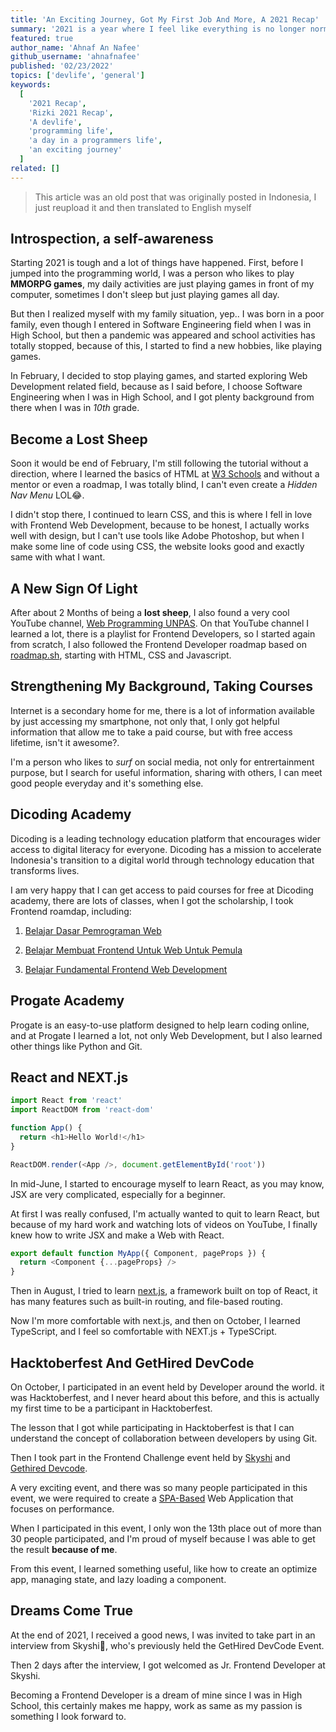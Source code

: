 ```yaml
---
title: 'An Exciting Journey, Got My First Job And More, A 2021 Recap'
summary: '2021 is a year where I feel like everything is no longer normal, but everything in my perspective is just fast.'
featured: true
author_name: 'Ahnaf An Nafee'
github_username: 'ahnafnafee'
published: '02/23/2022'
topics: ['devlife', 'general']
keywords:
  [
    '2021 Recap',
    'Rizki 2021 Recap',
    'A devlife',
    'programming life',
    'a day in a programmers life',
    'an exciting journey'
  ]
related: []
---
```


> This article was an old post that was originally posted in Indonesia, I just reupload it and then translated to English myself

## Introspection, a self-awareness

Starting 2021 is tough and a lot of things have happened.
First, before I jumped into the programming world, I was a person who likes to play **MMORPG games**, my daily activities are just playing games in front of my computer, sometimes I don't sleep but just playing games all day.

But then I realized myself with my family situation, yep.. I was born in a poor family, even though I entered in Software Engineering field when I was in High School, but then a pandemic was appeared and school activities has totally stopped, because of this, I started to find a new hobbies, like playing games.

In February, I decided to stop playing games, and started exploring Web Development related field, because as I said before, I choose Software Engineering when I was in High School, and I got plenty background from there when I was in _10th_ grade.

## Become a Lost Sheep

Soon it would be end of February, I'm still following the tutorial without a direction, where I learned the basics of HTML at [W3 Schools](https://w3schools.com/) and without a mentor or even a roadmap, I was totally blind, I can't even create a _Hidden Nav Menu_ LOL😂.

I didn't stop there, I continued to learn CSS, and this is where I fell in love with Frontend Web Development, because to be honest, I actually works well with design, but I can't use tools like Adobe Photoshop, but when I make some line of code using CSS, the website looks good and exactly same with what I want.

## A New Sign Of Light

After about 2 Months of being a **lost sheep**, I also found a very cool YouTube channel, [Web Programming UNPAS](https://youtube.com/c/WebProgrammingUNPAS). On that YouTube channel I learned a lot, there is a playlist for Frontend Developers, so I started again from scratch, I also followed the Frontend Developer roadmap based on [roadmap.sh](https://roadmap.sh/), starting with HTML, CSS and Javascript.

## Strengthening My Background, Taking Courses

Internet is a secondary home for me, there is a lot of information available by just accessing my smartphone, not only that, I only got helpful information that allow me to take a paid course, but with free access lifetime, isn't it awesome?.

I'm a person who likes to _surf_ on social media, not only for entrertainment purpose, but I search for useful information, sharing with others, I can meet good people everyday and it's something else.

## Dicoding Academy

Dicoding is a leading technology education platform that encourages wider access to digital literacy for everyone. Dicoding has a mission to accelerate Indonesia's transition to a digital world through technology education that transforms lives.

I am very happy that I can get access to paid courses for free at Dicoding academy, there are lots of classes, when I got the scholarship, I took Frontend roamdap, including:

1. [Belajar Dasar Pemrograman Web](https://www.dicoding.com/academies/123)

2. [Belajar Membuat Frontend Untuk Web Untuk Pemula](https://www.dicoding.com/academies/315)

3. [Belajar Fundamental Frontend Web Development](https://www.dicoding.com/academies/163)

## Progate Academy

Progate is an easy-to-use platform designed to help learn coding online, and at Progate I learned a lot, not only Web Development, but I also learned other things like Python and Git.

## React and NEXT.js

```js
import React from 'react'
import ReactDOM from 'react-dom'

function App() {
  return <h1>Hello World!</h1>
}

ReactDOM.render(<App />, document.getElementById('root'))
```

In mid-June, I started to encourage myself to learn React, as you may know, JSX are very complicated, especially for a beginner.

At first I was really confused, I'm actually wanted to quit to learn React, but because of my hard work and watching lots of videos on YouTube, I finally knew how to write JSX and make a Web with React.

```js
export default function MyApp({ Component, pageProps }) {
  return <Component {...pageProps} />
}
```

Then in August, I tried to learn [next.js](https://nextjs.org), a framework built on top of React, it has many features such as built-in routing, and file-based routing.

Now I'm more comfortable with next.js, and then on October, I learned TypeScript, and I feel so comfortable with NEXT.js + TypeSCript.

## Hacktoberfest And GetHired DevCode

On October, I participated in an event held by Developer around the world. it was Hacktoberfest, and I never heard about this before, and this is actually my first time to be a participant in Hacktoberfest.

The lesson that I got while participating in Hacktoberfest is that I can understand the concept of collaboration between developers by using Git.

Then I took part in the Frontend Challenge event held by [Skyshi](https://skyshi.com) and [Gethired Devcode](https://blog.gethired.id/devcode/).

A very exciting event, and there was so many people participated in this event, we were required to create a [SPA-Based](https://developer.mozilla.org/en-US/docs/Glossary/SPA) Web Application that focuses on performance.

When I participated in this event, I only won the 13th place out of more than 30 people participated, and I'm proud of myself because I was able to get the result **because of me**.

From this event, I learned something useful, like how to create an optimize app, managing state, and lazy loading a component.

## Dreams Come True

At the end of 2021, I received a good news, I was invited to take part in an interview from Skyshi🤯, who's previously held the GetHired DevCode Event.

Then 2 days after the interview, I got welcomed as Jr. Frontend Developer at Skyshi.

Becoming a Frontend Developer is a dream of mine since I was in High School, this certainly makes me happy, work as same as my passion is something I look forward to.
